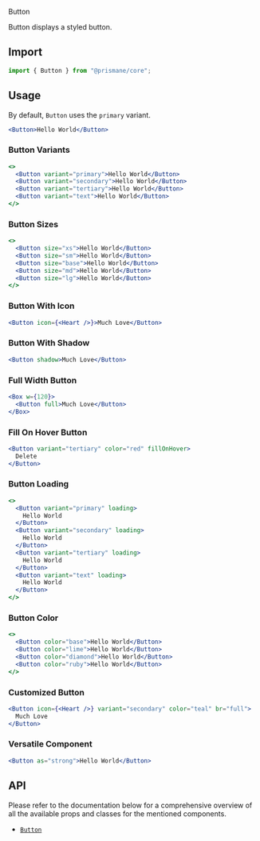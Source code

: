 <Versatile>Button</Versatile>

Button displays a styled button.

## Import

```js
import { Button } from "@prismane/core";
```

## Usage

By default, `Button` uses the `primary` variant.

```jsx
<Button>Hello World</Button>
```

### Button Variants

```jsx
<>
  <Button variant="primary">Hello World</Button>
  <Button variant="secondary">Hello World</Button>
  <Button variant="tertiary">Hello World</Button>
  <Button variant="text">Hello World</Button>
</>
```

### Button Sizes

```jsx
<>
  <Button size="xs">Hello World</Button>
  <Button size="sm">Hello World</Button>
  <Button size="base">Hello World</Button>
  <Button size="md">Hello World</Button>
  <Button size="lg">Hello World</Button>
</>
```

### Button With Icon

```jsx
<Button icon={<Heart />}>Much Love</Button>
```

### Button With Shadow

```jsx
<Button shadow>Much Love</Button>
```

### Full Width Button

```jsx
<Box w={120}>
  <Button full>Much Love</Button>
</Box>
```

### Fill On Hover Button

```jsx
<Button variant="tertiary" color="red" fillOnHover>
  Delete
</Button>
```

### Button Loading

```jsx
<>
  <Button variant="primary" loading>
    Hello World
  </Button>
  <Button variant="secondary" loading>
    Hello World
  </Button>
  <Button variant="tertiary" loading>
    Hello World
  </Button>
  <Button variant="text" loading>
    Hello World
  </Button>
</>
```

### Button Color

```jsx
<>
  <Button color="base">Hello World</Button>
  <Button color="lime">Hello World</Button>
  <Button color="diamond">Hello World</Button>
  <Button color="ruby">Hello World</Button>
</>
```

### Customized Button

```jsx
<Button icon={<Heart />} variant="secondary" color="teal" br="full">
  Much Love
</Button>
```

### Versatile Component

```jsx
<Button as="strong">Hello World</Button>
```

## API

Please refer to the documentation below for a comprehensive overview of all the available props and classes for the mentioned components.

- [`Button`](/docs/components-api/button-api)

